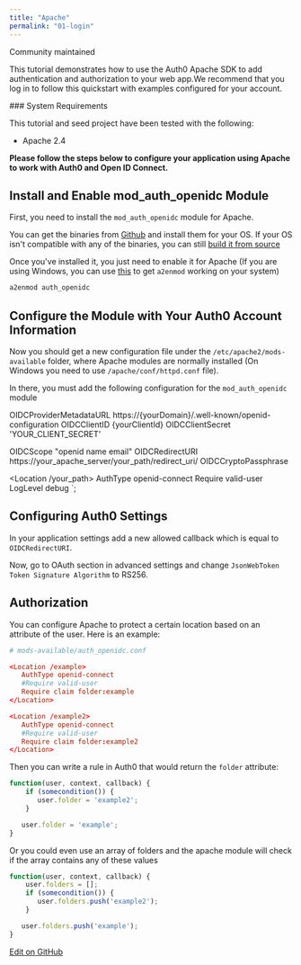 ```yaml
---
title: "Apache"
permalink: "01-login"
---
```



Community maintained

This tutorial demonstrates how to use the Auth0 Apache SDK to add authentication and authorization to your web app.We recommend that you log in to follow this quickstart with examples configured for your account.

<Note>
### System Requirements

This tutorial and seed project have been tested with the following:

* Apache 2.4
</Note>

**Please follow the steps below to configure your application using Apache to work with Auth0 and Open ID Connect.**

## Install and Enable mod_auth_openidc Module

First, you need to install the `mod_auth_openidc` module for Apache.

You can get the binaries from [Github](https://github.com/zmartzone/mod_auth_openidc/releases) and install them for your OS. If your OS isn't compatible with any of the binaries, you can still [build it from source](https://github.com/zmartzone/mod_auth_openidc/blob/master/INSTALL)

Once you've installed it, you just need to enable it for Apache (If you are using Windows, you can use [this](https://github.com/enderandpeter/win-a2enmod#installation) to get `a2enmod` working on your system)

```bash lines
a2enmod auth_openidc
```






## Configure the Module with Your Auth0 Account Information

Now you should get a new configuration file under the `/etc/apache2/mods-available` folder, where Apache modules are normally installed (On Windows you need to use `/apache/conf/httpd.conf` file).

In there, you must add the following configuration for the `mod_auth_openidc` module


OIDCProviderMetadataURL https://{yourDomain}/.well-known/openid-configuration
OIDCClientID {yourClientId}
OIDCClientSecret 'YOUR_CLIENT_SECRET'

OIDCScope "openid name email"
OIDCRedirectURI https://your_apache_server/your_path/redirect_uri/
OIDCCryptoPassphrase <passwordToEncryptTheSessionInformationOnTheCookie>

<Location /your_path>
   AuthType openid-connect
   Require valid-user
   LogLevel debug
</Location>`;

<AuthCodeBlock children={codeExample} language="conf" />






## Configuring Auth0 Settings

In your application settings add a new allowed callback which is equal to `OIDCRedirectURI`.

Now, go to OAuth section in advanced settings and change `JsonWebToken Token Signature Algorithm` to RS256.

## Authorization

You can configure Apache to protect a certain location based on an attribute of the user. Here is an example:

```conf lines
# mods-available/auth_openidc.conf

<Location /example>
   AuthType openid-connect
   #Require valid-user
   Require claim folder:example
</Location>

<Location /example2>
   AuthType openid-connect
   #Require valid-user
   Require claim folder:example2
</Location>
```






Then you can write a rule in Auth0 that would return the `folder` attribute:

```javascript lines
function(user, context, callback) {
    if (somecondition()) {
       user.folder = 'example2';
    }

   user.folder = 'example';
}
```






Or you could even use an array of folders and the apache module will check if the array contains any of these values

```javascript lines
function(user, context, callback) {
    user.folders = [];
    if (somecondition()) {
       user.folders.push('example2');
    }

   user.folders.push('example');
}
```

[Edit on GitHub](https://github.com/auth0/docs/edit/master/articles/quickstart/webapp/apache/01-login.md)